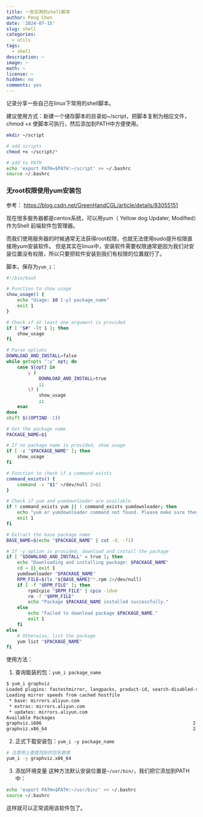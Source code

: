```yaml
---
title: 一些实用的shell脚本
author: Peng Chen
date: '2024-07-15'
slug: shell
categories:
  - utils
tags:
  - shell
description: ~
image: ~
math: ~
license: ~
hidden: no
comments: yes
---
```


记录分享一些自己在linux下常用的shell脚本。

建议使用方式：新建一个储存脚本的目录如~/script，把脚本复制为相应文件，chmod +x 使脚本可执行，然后添加到PATH中方便使用。

```bash
mkdir ~/script

# add scripts
chmod +x ~/script/*

# add to PATH
echo 'export PATH=$PATH:~/script' >> ~/.bashrc
source ~/.bashrc
```

### 无root权限使用yum安装包

参考： <https://blog.csdn.net/GreenHandCGL/article/details/83055151>

现在很多服务器都是centos系统，可以用yum（ Yellow dog Updater, Modified）作为Shell 前端软件包管理器。

而我们使用服务器的时候通常无法获得root权限，也就无法使用sudo提升权限直接用yum安装软件。
但是其实在linux中，安装软件需要权限通常是因为我们对安装位置没有权限，所以只要把软件安装到我们有权限的位置就行了。

脚本，保存为`yum_i`：
```bash
#!/bin/bash

# Function to show usage
show_usage() {
    echo "Usage: $0 [-y] package_name"
    exit 1
}

# Check if at least one argument is provided
if [ "$#" -lt 1 ]; then
    show_usage
fi

# Parse options
DOWNLOAD_AND_INSTALL=false
while getopts ":y" opt; do
    case ${opt} in
        y )
            DOWNLOAD_AND_INSTALL=true
            ;;
        \? )
            show_usage
            ;;
    esac
done
shift $((OPTIND -1))

# Get the package name
PACKAGE_NAME=$1

# If no package name is provided, show usage
if [ -z "$PACKAGE_NAME" ]; then
    show_usage
fi

# Function to check if a command exists
command_exists() {
    command -v "$1" >/dev/null 2>&1
}

# Check if yum and yumdownloader are available
if ! command_exists yum || ! command_exists yumdownloader; then
    echo "yum or yumdownloader command not found. Please make sure they are installed."
    exit 1
fi

# Extract the base package name
BASE_NAME=$(echo "$PACKAGE_NAME" | cut -d. -f1)

# If -y option is provided, download and install the package
if [ "$DOWNLOAD_AND_INSTALL" = true ]; then
    echo "Downloading and installing package: $PACKAGE_NAME"
    cd ~ || exit 1
    yumdownloader "$PACKAGE_NAME"
    RPM_FILE=$(ls "${BASE_NAME}"*.rpm 2>/dev/null)
    if [ -f "$RPM_FILE" ]; then
        rpm2cpio "$RPM_FILE" | cpio -idvm
        rm -f "$RPM_FILE"
        echo "Package $PACKAGE_NAME installed successfully."
    else
        echo "Failed to download package $PACKAGE_NAME."
        exit 1
    fi
else
    # Otherwise, list the package
    yum list "$PACKAGE_NAME"
fi
```

使用方法：

1. 查询能装的包：`yum_i package_name`
```bash
$ yum_i graphviz
Loaded plugins: fastestmirror, langpacks, product-id, search-disabled-repos, subscription-manager
Loading mirror speeds from cached hostfile
 * base: mirrors.aliyun.com
 * extras: mirrors.aliyun.com
 * updates: mirrors.aliyun.com
Available Packages
graphviz.i686                                                        2.30.1-22.el7                                                      base
graphviz.x86_64                                                      2.30.1-22.el7                                                      base
```

2. 正式下载安装包：`yum_i -y package_name`
```bash
# 注意用上面查找到的包名替换
yum_i -y graphviz.x86_64
```

3. 添加环境变量
这种方法默认安装位置是`~/usr/bin/`，我们把它添加到PATH中：

```bash
echo 'export PATH=$PATH:~/usr/bin/' >> ~/.bashrc
source ~/.bashrc
```

这样就可以正常调用该软件包了。

### 